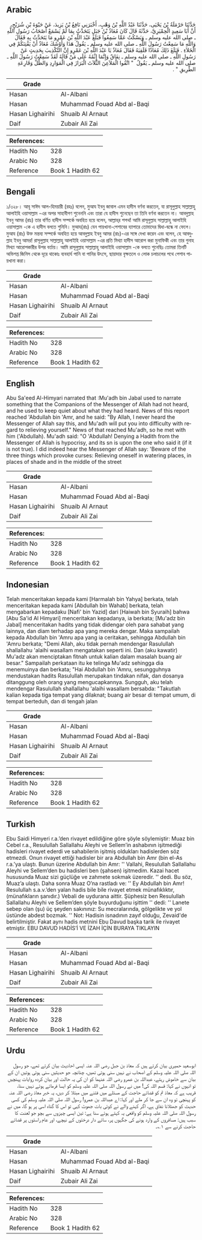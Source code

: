 ## Arabic


<div dir="rtl" lang="ar" style={{fontSize:'larger',backgroundColor:'#f8f9fa',padding:20}}>
حَدَّثَنَا حَرْمَلَةُ بْنُ يَحْيَى، حَدَّثَنَا عَبْدُ اللَّهِ بْنُ وَهْبٍ، أَخْبَرَنِي نَافِعُ بْنُ يَزِيدَ، عَنْ حَيْوَةَ بْنِ شُرَيْحٍ، أَنَّ أَبَا سَعِيدٍ الْحِمْيَرِيَّ، حَدَّثَهُ قَالَ كَانَ مُعَاذُ بْنُ جَبَلٍ يَتَحَدَّثُ بِمَا لَمْ يَسْمَعْ أَصْحَابُ رَسُولِ اللَّهِ ـ صلى الله عليه وسلم ـ وَيَسْكُتُ عَمَّا سَمِعُوا فَبَلَغَ عَبْدَ اللَّهِ بْنَ عَمْرٍو مَا يَتَحَدَّثُ بِهِ فَقَالَ وَاللَّهِ مَا سَمِعْتُ رَسُولَ اللَّهِ ـ صلى الله عليه وسلم ـ يَقُولُ هَذَا وَأَوْشَكَ مُعَاذٌ أَنْ يَفْتِنَكُمْ فِي الْخَلاَءِ ‏.‏ فَبَلَغَ ذَلِكَ مُعَاذًا فَلَقِيَهُ فَقَالَ مُعَاذٌ يَا عَبْدَ اللَّهِ بْنَ عَمْرٍو إِنَّ التَّكْذِيبَ بِحَدِيثٍ عَنْ رَسُولِ اللَّهِ ـ صلى الله عليه وسلم ـ نِفَاقٌ وَإِنَّمَا إِثْمُهُ عَلَى مَنْ قَالَهُ لَقَدْ سَمِعْتُ رَسُولَ اللَّهِ ـ صلى الله عليه وسلم ـ يَقُولُ ‏ "‏ اتَّقُوا الْمَلاَعِنَ الثَّلاَثَ الْبَرَازَ فِي الْمَوَارِدِ وَالظِّلِّ وَقَارِعَةِ الطَّرِيقِ ‏"‏ ‏.‏
</div>
<div style={{backgroundColor:'#f8f9fa',padding:20, marginBottom: 10}}><table> <thead> <tr> <th>Grade</th> <th></th> </tr> </thead> <tbody> <tr><td>Hasan</td><td>Al-Albani</td></tr><tr><td>Hasan</td><td>Muhammad Fouad Abd al-Baqi</td></tr><tr><td>Hasan Lighairihi</td><td>Shuaib Al Arnaut</td></tr><tr><td>Daif</td><td>Zubair Ali Zai</td></tr></tbody></table><table> <thead> <tr> <th>References:</th> <th></th> </tr> </thead> <tbody><tr><td>Hadith No</td><td>328</td></tr><tr><td>Arabic No</td><td>328</td></tr><tr><td>Reference</td><td>Book 1 Hadith 62</td></tr></tbody></table></div>

## Bengali


<div dir="ltr" lang="bn" style={{fontSize:'larger',backgroundColor:'#f8f9fa',padding:20}}>
১/৩২৮। আবূ সাঈদ আল-হিময়ারী (রহঃ) বলেন, মুআয ইবনু জাবাল এমন হাদীস বর্ণনা করতেন, যা রাসূলুল্লাহ সাল্লাল্লাহু আলাইহি ওয়াসাল্লাম -এর অপর সাহাবীগণ শুনেননি এবং তারা যে হাদীস শুনেছেন তা তিনি বর্ণনা করতেন না। আবদুল্লাহ ইবনু আমর (রাঃ) তার বর্ণিত হাদীস সম্পর্কে অবহিত হয়ে বলেন, আল্লাহ্‌র শপথ! আমি রাসূলুল্লাহ সাল্লাল্লাহু আলাইহি ওয়াসাল্লাম -কে এ হাদীস বলতে শুনিনি। মুআয(রাঃ) যেন পায়খানা-পেশাবের ব্যাপারে তোমাদের দ্বিধা-দ্বন্ধে না ফেলে। মুআয (রাঃ) উক্ত মন্তব্য সম্পর্কে অবহিত হয়ে আবদুল্লাহ ইবনু আমর (রাঃ)-এর সঙ্গে দেখা করেন এবং বলেন, হে আবদুল্লাহ ইবনু আমর! রাসূলুল্লাহ সাল্লাল্লাহু আলাইহি ওয়াসাল্লাম -এর প্রতি মিথ্যা হাদীস আরোপ করা মুনাফিকী এবং তার গুনাহ মিথ্যা আরোপকারীর উপর বর্তায়। আমি রাসূলুল্লাহ সাল্লাল্লাহু আলাইহি ওয়াসাল্লাম -কে বলতে শুনেছিঃ তোমরা তিনটি অভিশপ্ত জিনিস থেকে দূরে থাকোঃ ব্যবহার্য পানি বা পানির উৎসে, ছায়াদার বৃক্ষতলে ও লোক চলাচলের পথে পেশাব পায়খানা করা।
</div>
<div style={{backgroundColor:'#f8f9fa',padding:20, marginBottom: 10}}><table> <thead> <tr> <th>Grade</th> <th></th> </tr> </thead> <tbody> <tr><td>Hasan</td><td>Al-Albani</td></tr><tr><td>Hasan</td><td>Muhammad Fouad Abd al-Baqi</td></tr><tr><td>Hasan Lighairihi</td><td>Shuaib Al Arnaut</td></tr><tr><td>Daif</td><td>Zubair Ali Zai</td></tr></tbody></table><table> <thead> <tr> <th>References:</th> <th></th> </tr> </thead> <tbody><tr><td>Hadith No</td><td>328</td></tr><tr><td>Arabic No</td><td>328</td></tr><tr><td>Reference</td><td>Book 1 Hadith 62</td></tr></tbody></table></div>

## English


<div dir="ltr" lang="en" style={{fontSize:'larger',backgroundColor:'#f8f9fa',padding:20}}>
Abu Sa'eed Al-Himyari narrated that :Mu'adh bin Jabal used to narrate something that the Companions of the Messenger of Allah had not heard, and he used to keep quiet about what they had heard. News of this report reached 'Abdullah bin 'Amr, and he said: "By Allah, I never heard the Messenger of Allah say this, and Mu'adh will put you into difficulty with regard to relieving yourself." News of that reached Mu'adh, so he met with him ('Abdullah). Mu'adh said: "O 'Abdullah! Denying a Hadith from the Messenger of Allah is hypocrisy, and its sn is upon the one who said it (if it is not true). I did indeed hear the Messenger of Allah say: 'Beware of the three things which provoke curses: Relieving oneself in watering places, in places of shade and in the middle of the street
</div>
<div style={{backgroundColor:'#f8f9fa',padding:20, marginBottom: 10}}><table> <thead> <tr> <th>Grade</th> <th></th> </tr> </thead> <tbody> <tr><td>Hasan</td><td>Al-Albani</td></tr><tr><td>Hasan</td><td>Muhammad Fouad Abd al-Baqi</td></tr><tr><td>Hasan Lighairihi</td><td>Shuaib Al Arnaut</td></tr><tr><td>Daif</td><td>Zubair Ali Zai</td></tr></tbody></table><table> <thead> <tr> <th>References:</th> <th></th> </tr> </thead> <tbody><tr><td>Hadith No</td><td>328</td></tr><tr><td>Arabic No</td><td>328</td></tr><tr><td>Reference</td><td>Book 1 Hadith 62</td></tr></tbody></table></div>

## Indonesian


<div dir="ltr" lang="id" style={{fontSize:'larger',backgroundColor:'#f8f9fa',padding:20}}>
Telah menceritakan kepada kami [Harmalah bin Yahya] berkata, telah menceritakan kepada kami [Abdullah bin Wahab] berkata, telah mengabarkan kepadaku [Nafi' bin Yazid] dari [Haiwah bin Syuraih] bahwa [Abu Sa'id Al Himyari] menceritakan kepadanya, ia berkata; [Mu'adz bin Jabal] menceritakan hadits yang tidak didengar oleh para sahabat yang lainnya, dan diam terhadap apa yang mereka dengar. Maka sampailah kepada Abdullah bin 'Amru apa yang ia ceritakan, sehingga Abdullah bin 'Amru berkata; "Demi Allah, aku tidak pernah mendengar Rasulullah shallallahu 'alaihi wasallam mengatakan seperti ini. Dan (aku kawatir) Mu'adz akan menciptakan fitnah untuk kalian dalam masalah buang air besar." Sampailah perkataan itu ke telinga Mu'adz sehingga dia menemuinya dan berkata; "Hai Abdullah bin 'Amru, sesungguhnya mendustakan hadits Rasulullah merupakan tindakan nifak, dan dosanya ditanggung oleh orang yang mengucapkannya. Sungguh, aku telah mendengar Rasulullah shallallahu 'alaihi wasallam bersabda: "Takutlah kalian kepada tiga tempat yang dilaknat; buang air besar di tempat umum, di tempat berteduh, dan di tengah jalan
</div>
<div style={{backgroundColor:'#f8f9fa',padding:20, marginBottom: 10}}><table> <thead> <tr> <th>Grade</th> <th></th> </tr> </thead> <tbody> <tr><td>Hasan</td><td>Al-Albani</td></tr><tr><td>Hasan</td><td>Muhammad Fouad Abd al-Baqi</td></tr><tr><td>Hasan Lighairihi</td><td>Shuaib Al Arnaut</td></tr><tr><td>Daif</td><td>Zubair Ali Zai</td></tr></tbody></table><table> <thead> <tr> <th>References:</th> <th></th> </tr> </thead> <tbody><tr><td>Hadith No</td><td>328</td></tr><tr><td>Arabic No</td><td>328</td></tr><tr><td>Reference</td><td>Book 1 Hadith 62</td></tr></tbody></table></div>

## Turkish


<div dir="ltr" lang="tr" style={{fontSize:'larger',backgroundColor:'#f8f9fa',padding:20}}>
Ebu Saidi Himyeri r.a.’den rivayet edildiğine göre şöyle söylemiştir: Muaz bin Cebel r.a., Resulullah Sallallahu Aleyhi ve Sellem’in ashabının işitmediği hadisleri rivayet ederdi ve sahabilerin işitmiş oldukları hadislerden söz etmezdi. Onun rivayet ettiği hadisler bir ara Abdullah bin Amr (bin el-As r.a.’ya ulaştı. Bunun üzerine Abdullah bin Amr: '' Vallahi, Resulullah Sallallahu Aleyhi ve Sellem’den bu hadisleri ben (şahsen) işitmedim. Kazai hacet hususunda Muaz sizi güçlüğe ve zahmete sokmak üzeredir. '' dedi. Bu söz, Muaz’a ulaştı. Daha sonra Muaz O’na rastladı ve: '' Ey Abdullah bin Amr! Resulullah s.a.v.’den yalan hadis bile bile rivayet etmek münafıklıktır, (münafıkların şanıdır.) Vebali de uydurana aittir. Şüphesiz ben Resulullah Sallallahu Aleyhi ve Sellem’den şöyle buyurduğunu işittim '' dedi: '' Lanete sebep olan (şu) üç şeyden sakınınız: Su mecralarında, gölgelikte ve yol üstünde abdest bozmak. '' Not: Hadisin isnadının zayıf olduğu, Zevaid'de belirtilmiştir. Fakat aynı hadis metnini Ebu Davud başka tarik ile rivayet etmiştir. EBU DAVUD HADİS’İ VE İZAH İÇİN BURAYA TIKLAYIN
</div>
<div style={{backgroundColor:'#f8f9fa',padding:20, marginBottom: 10}}><table> <thead> <tr> <th>Grade</th> <th></th> </tr> </thead> <tbody> <tr><td>Hasan</td><td>Al-Albani</td></tr><tr><td>Hasan</td><td>Muhammad Fouad Abd al-Baqi</td></tr><tr><td>Hasan Lighairihi</td><td>Shuaib Al Arnaut</td></tr><tr><td>Daif</td><td>Zubair Ali Zai</td></tr></tbody></table><table> <thead> <tr> <th>References:</th> <th></th> </tr> </thead> <tbody><tr><td>Hadith No</td><td>328</td></tr><tr><td>Arabic No</td><td>328</td></tr><tr><td>Reference</td><td>Book 1 Hadith 62</td></tr></tbody></table></div>

## Urdu


<div dir="rtl" lang="ur" style={{fontSize:'larger',backgroundColor:'#f8f9fa',padding:20}}>
ابوسعید حمیری بیان کرتے ہیں کہ معاذ بن جبل رضی اللہ عنہ ایسی احادیث بیان کرتے تھے، جو رسول اللہ صلی اللہ علیہ وسلم کے اصحاب نے نہیں سنی ہوتی تھیں، چنانچہ جو حدیثیں سنی ہوئی ہوتیں ان کے بیان سے خاموش رہتے، عبداللہ بن عمرو رضی اللہ عنہما کو ان کی یہ حالت اور بیان کردہ روایات پہنچیں تو انہوں نے کہا: قسم اللہ کی! میں نے رسول اللہ صلی اللہ علیہ وسلم کو ایسا فرماتے ہوئے نہیں سنا، قریب ہے کہ معاذ تم کو قضائے حاجت کے مسئلے میں فتنے میں مبتلا کر دیں، یہ خبر معاذ رضی اللہ عنہ کو پہنچی تو وہ ان سے جا کر ملے اور کہا: اے عبداللہ بن عمرو! رسول اللہ صلی اللہ علیہ وسلم کی کسی حدیث کو جھٹلانا نفاق ہے، اگر کہنے والے نے کوئی بات جھوٹ کہی تو اس کا گناہ اسی پر ہو گا، میں نے رسول اللہ صلی اللہ علیہ وسلم کو واقعی یہ کہتے ہوئے سنا ہے: تین ایسی چیزوں سے بچو جو لعنت کا سبب ہیں: مسافروں کے وارد ہونے کی جگہوں پر، سائے دار درختوں کے نیچے، اور عام راستوں پر قضائے حاجت کرنے سے ۱؎۔
</div>
<div style={{backgroundColor:'#f8f9fa',padding:20, marginBottom: 10}}><table> <thead> <tr> <th>Grade</th> <th></th> </tr> </thead> <tbody> <tr><td>Hasan</td><td>Al-Albani</td></tr><tr><td>Hasan</td><td>Muhammad Fouad Abd al-Baqi</td></tr><tr><td>Hasan Lighairihi</td><td>Shuaib Al Arnaut</td></tr><tr><td>Daif</td><td>Zubair Ali Zai</td></tr></tbody></table><table> <thead> <tr> <th>References:</th> <th></th> </tr> </thead> <tbody><tr><td>Hadith No</td><td>328</td></tr><tr><td>Arabic No</td><td>328</td></tr><tr><td>Reference</td><td>Book 1 Hadith 62</td></tr></tbody></table></div>